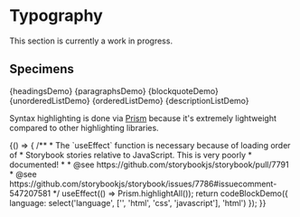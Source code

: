 
<Meta title="Design/Typography" decorators={[withKnobs]}/>

# Typography

This section is currently a work in progress.

## Specimens

<Preview>
  <Story name="Headings" height="400px">{headingsDemo}</Story>
</Preview>

<Preview>
  <Story name="Paragraphs" height="200px">{paragraphsDemo}</Story>
</Preview>

<Preview>
  <Story name="Blockquote" height="200px">{blockquoteDemo}</Story>
</Preview>

<Preview>
  <Story name="Unordered List" height="200px">{unorderedListDemo}</Story>
  <Story name="Ordered List" height="200px">{orderedListDemo}</Story>
</Preview>

<Preview>
  <Story name="Description List" height="200px">{descriptionListDemo}</Story>
</Preview>

Syntax highlighting is done via [Prism](https://prismjs.com/) because it's extremely lightweight compared to other highlighting libraries.

<Preview>
  <Story name="Code Block" height="250px">
    {() => {
      /**
       * The `useEffect` function is necessary because of loading order of
       * Storybook stories relative to JavaScript. This is very poorly
       * documented!
       *
       * @see https://github.com/storybookjs/storybook/pull/7791
       * @see https://github.com/storybookjs/storybook/issues/7786#issuecomment-547207581
       */
      useEffect(() => Prism.highlightAll());
      return codeBlockDemo({
        language: select('language', ['', 'html', 'css', 'javascript'], 'html')
      });
    }}
  </Story>
</Preview>
